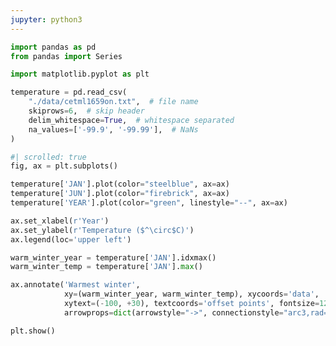 ```yaml
---
jupyter: python3
---
```


```python
import pandas as pd
from pandas import Series
```

```python
import matplotlib.pyplot as plt
```

```python
temperature = pd.read_csv(
    "./data/cetml1659on.txt",  # file name
    skiprows=6,  # skip header
    delim_whitespace=True,  # whitespace separated
    na_values=['-99.9', '-99.99'],  # NaNs
)
```

```python
#| scrolled: true
fig, ax = plt.subplots()

temperature['JAN'].plot(color="steelblue", ax=ax)
temperature['JUN'].plot(color="firebrick", ax=ax)
temperature['YEAR'].plot(color="green", linestyle="--", ax=ax)

ax.set_xlabel(r'Year')
ax.set_ylabel(r'Temperature ($^\circ$C)')
ax.legend(loc='upper left')

warm_winter_year = temperature['JAN'].idxmax()
warm_winter_temp = temperature['JAN'].max()

ax.annotate('Warmest winter',
            xy=(warm_winter_year, warm_winter_temp), xycoords='data',
            xytext=(-100, +30), textcoords='offset points', fontsize=12,
            arrowprops=dict(arrowstyle="->", connectionstyle="arc3,rad=-.2"))

plt.show()
```

